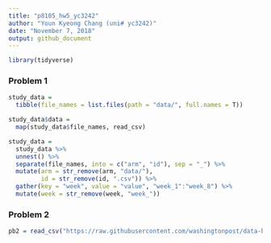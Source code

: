 ```yaml
---
title: "p8105_hw5_yc3242"
author: "Youn Kyeong Chang (uni# yc3242)"
date: "November 7, 2018"
output: github_document
---
```


```r
library(tidyverse)
```

### Problem 1

```r
study_data = 
  tibble(file_names = list.files(path = "data/", full.names = T))

study_data$data =
  map(study_data$file_names, read_csv)

study_data =
  study_data %>% 
  unnest() %>% 
  separate(file_names, into = c("arm", "id"), sep = "_") %>% 
  mutate(arm = str_remove(arm, "data/"),
         id = str_remove(id, ".csv")) %>% 
  gather(key = "week", value = "value", "week_1":"week_8") %>% 
  mutate(week = str_remove(week, "week_"))
```

### Problem 2

```r
pb2 = read_csv("https://raw.githubusercontent.com/washingtonpost/data-homicides/master/homicide-data.csv")
```

